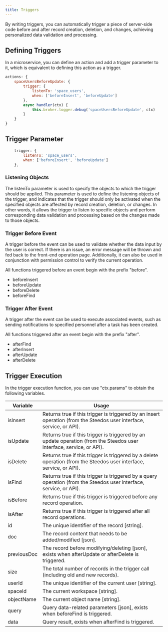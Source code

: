 ```yaml
---
title: Triggers
---
```


By writing triggers, you can automatically trigger a piece of server-side code before and after record creation, deletion, and changes, achieving personalized data validation and processing.



## Defining Triggers

In a microservice, you can define an action and add a trigger parameter to it, which is equivalent to defining this action as a trigger.

```js
actions: {
    spaceUsersBeforeUpdate: {
        trigger: { 
            listenTo: 'space_users', 
            when: ['beforeInsert', 'beforeUpdate']
        },
        async handler(ctx) {
            this.broker.logger.debug('spaceUsersBeforeUpdate', ctx)
        }   
    }
}
```

## Trigger Parameter

```js
    trigger: { 
        listenTo: 'space_users', 
        when: ['beforeInsert', 'beforeUpdate']
    },
```

### Listening Objects

The listenTo parameter is used to specify the objects to which the trigger should be applied. This parameter is used to define the listening objects of the trigger, and indicates that the trigger should only be activated when the specified objects are affected by record creation, deletion, or changes. In other words, it allows the trigger to listen to specific objects and perform corresponding data validation and processing based on the changes made to those objects.

### Trigger Before Event

A trigger before the event can be used to validate whether the data input by the user is correct. If there is an issue, an error message will be thrown and fed back to the front-end operation page. Additionally, it can also be used in conjunction with permission control to verify the current operation.

All functions triggered before an event begin with the prefix "before".

* beforeInsert
* beforeUpdate
* beforeDelete
* beforeFind

### Trigger After Event

A trigger after the event can be used to execute associated events, such as sending notifications to specified personnel after a task has been created.

All functions triggered after an event begin with the prefix "after".

* afterFind
* afterInsert
* afterUpdate
* afterDelete

## Trigger Execution

In the trigger execution function, you can use "ctx.params" to obtain the following variables.

Variable | Usage
-- | --
isInsert | Returns true if this trigger is triggered by an insert operation (from the Steedos user interface, service, or API).
isUpdate | Returns true if this trigger is triggered by an update operation (from the Steedos user interface, service, or API).
isDelete | Returns true if this trigger is triggered by a delete operation (from the Steedos user interface, service, or API).
isFind | Returns true if this trigger is triggered by a query operation (from the Steedos user interface, service, or API).
isBefore | Returns true if this trigger is triggered before any record operation.
isAfter | Returns true if this trigger is triggered after all record operations.
id | The unique identifier of the record [string].
doc | The record content that needs to be added/modified [json].
previousDoc | The record before modifying/deleting [json], exists when afterUpdate or afterDelete is triggered.
size |	The total number of records in the trigger call (including old and new records).
userId | The unique identifier of the current user [string].
spaceId | The current workspace [string].
objectName | The current object name [string].
query | Query data-related parameters [json], exists when beforeFind is triggered.
data | Query result, exists when afterFind is triggered.